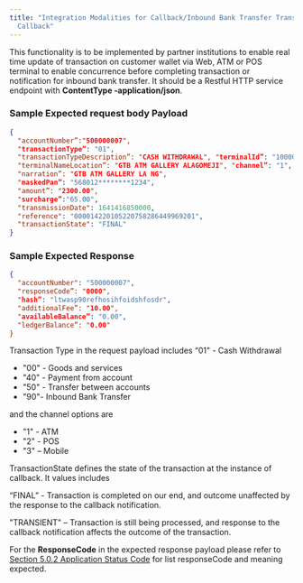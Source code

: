 ```yaml
---
title: "Integration Modalities for Callback/Inbound Bank Transfer Transaction
  Callback"
---
```


This functionality is to be implemented by partner institutions to enable real
time update of transaction on customer wallet via Web, ATM or POS terminal to
enable concurrence before completing transaction or notification for inbound
bank transfer. It should be a Restful HTTP service endpoint with **ContentType
-application/json**.

### Sample Expected request body Payload

```json Request
{
  "accountNumber”:"500000007",
  "transactionType”: "01",
  "transactionTypeDescription”: "CASH WITHDRAWAL", "terminalId”: "10000057",
  "terminalNameLocation”: "GTB ATM GALLERY ALAGOMEJI", "channel”: "1",
  "narration”: "GTB ATM GALLERY LA NG",
  "maskedPan”: "568012********1234",
  "amount”: "2300.00",
  "surcharge”:"65.00",
  "transmissionDate": 1641416850000,
  "reference": "000014220105220758286449969201",
  "transactionState": "FINAL"
}
```

### Sample Expected Response

```json Response
{
  "accountNumber": "500000007",
  "responseCode”: "0000",
  "hash”: "ltwasp90refhosihfoidshfosdr",
  "additionalFee”: "10.00",
  "availableBalance”: "0.00",
  "ledgerBalance”: "0.00"
}
```

<Note>

Transaction Type in the request payload includes “01" - Cash Withdrawal

- "00" - Goods and services
- "40" - Payment from account
- "50" - Transfer between accounts
- "90"- Inbound Bank Transfer

and the channel options are

- "1" - ATM
- "2" - POS
- "3" – Mobile

</Note>

TransactionState defines the state of the transaction at the instance of
callback. It values includes

“FINAL” - Transaction is completed on our end, and outcome unaffected by the
response to the callback notification.

"TRANSIENT" – Transaction is still being processed, and response to the callback
notification affects the outcome of the transaction.

For the **ResponseCode** in the expected response payload please refer to
[Section 5.0.2 Application Status Code](/response-codes/application-status-codes)
for list responseCode and meaning expected.
